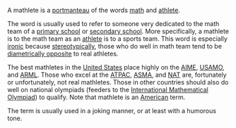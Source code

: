 A mathlete is a [[portmanteau word|portmanteau]] of the words [[math]] and [[athlete]].  

The word is usually used to refer to someone very dedicated to the math team of a [[primary school]] or [[secondary school]].  More specifically, a mathlete is to the math team as an [[athlete]] is to a sports team.  This word is especially [[ironic]] because [[stereotypically]], those who do well in math team tend to be [[diametrically opposite]] to real athletes.  

The best mathletes in the [[United States]] place highly on the [[AIME]], [[USAMO]], and [[ARML]].  Those who excel at the [[ATPAC]], [[ASMA]], and [[NAT]] are, fortunately or unfortunately, not real mathletes.  Those in other countries should also do well on national olympiads (feeders to the [[International Mathematical Olympiad]]) to qualify.  Note that mathlete is an [[American]] term.

The term is usually used in a joking manner, or at least with a humorous tone.